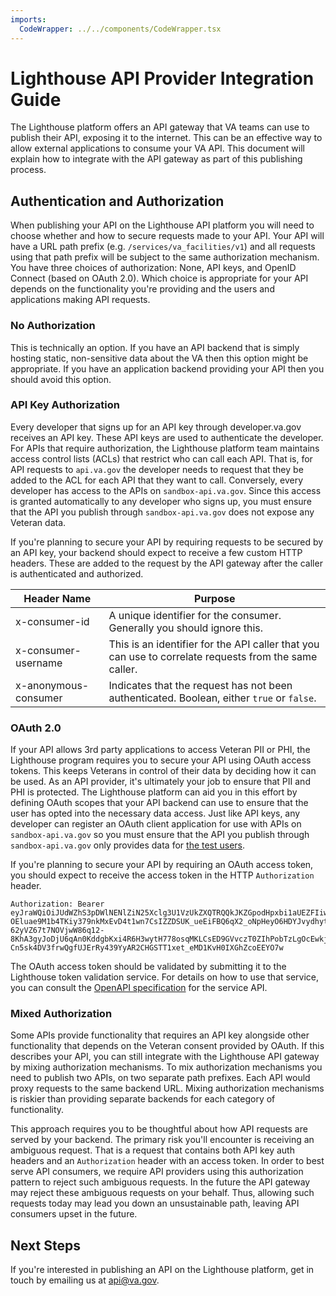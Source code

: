 ```yaml
---
imports:
  CodeWrapper: ../../components/CodeWrapper.tsx
---
```


# Lighthouse API Provider Integration Guide

The Lighthouse platform offers an API gateway that VA teams can use to publish their API, exposing it to the internet. This can be an effective way to allow external applications to consume your VA API. This document will explain how to integrate with the API gateway as part of this publishing process.


## Authentication and Authorization

When publishing your API on the Lighthouse API platform you will need to choose whether and how to secure requests made to your API. Your API will have a URL path prefix (e.g. `/services/va_facilities/v1`) and all requests using that path prefix will be subject to the same authorization mechanism. You have three choices of authorization: None, API keys, and OpenID Connect (based on OAuth 2.0). Which choice is appropriate for your API depends on the functionality you're providing and the users and applications making API requests.

### No Authorization

This is technically an option. If you have an API backend that is simply hosting static, non-sensitive data about the VA then this option might be appropriate. If you have an application backend providing your API then you should avoid this option.

### API Key Authorization

Every developer that signs up for an API key through developer.va.gov receives an API key. These API keys are used to authenticate the developer. For APIs that require authorization, the Lighthouse platform team maintains access control lists (ACLs) that restrict who can call each API. That is, for API requests to `api.va.gov` the developer needs to request that they be added to the ACL for each API that they want to call. Conversely, every developer has access to the APIs on `sandbox-api.va.gov`. Since this access is granted automatically to any developer who signs up, you must ensure that the API you publish through `sandbox-api.va.gov` does not expose any Veteran data.

If you're planning to secure your API by requiring requests to be secured by an API key, your backend should expect to receive a few custom HTTP headers. These are added to the request by the API gateway after the caller is authenticated and authorized.

| Header Name          | Purpose |
| -------------------- | ------- |
| x-consumer-id        | A unique identifier for the consumer. Generally you should ignore this. |
| x-consumer-username  | This is an identifier for the API caller that you can use to correlate requests from the same caller. |
| x-anonymous-consumer | Indicates that the request has not been authenticated. Boolean, either `true` or `false`. |


### OAuth 2.0

If your API allows 3rd party applications to access Veteran PII or PHI, the Lighthouse program requires you to secure your API using OAuth access tokens. This keeps Veterans in control of their data by deciding how it can be used. As an API provider, it's ultimately your job to ensure that PII and PHI is protected. The Lighthouse platform can aid you in this effort by defining OAuth scopes that your API backend can use to ensure that the user has opted into the necessary data access. Just like API keys, any developer can register an OAuth client application for use with APIs on `sandbox-api.va.gov` so you must ensure that the API you publish through `sandbox-api.va.gov` only provides data for [the test users](https://github.com/department-of-veterans-affairs/vets-api-clients/blob/master/test_accounts.md).

If you're planning to secure your API by requiring an OAuth access token, you should expect to receive the access token in the HTTP `Authorization` header.

<CodeWrapper>

```plaintext
Authorization: Bearer eyJraWQiOiJUdWZhS3pDWlNENlZiN25Xclg3U1VzUkZXQTRQQkJKZGpodHpxbi1aUEZFIiwiYWxnIjoiUlMyNTYifQ.eyJ2ZXIiOjEsImp0aSI6IkFULjlXd1BYc0oyUUxxY0JMaXctMkU3SmEwYUVBd3pjZ0Z3WjFPNi04UkR6RjgiLCJpc3MiOiJodHRwczovL2RlcHR2YS1ldmFsLm9rdGEuY29tL29hdXRoMi9kZWZhdWx0IiwiYXVkIjoiYXBpOi8vZGVmYXVsdCIsImlhdCI6MTU2OTAxMjI1MSwiZXhwIjoxNTY5MDE1ODUxLCJjaWQiOiIwb2EzNXJsYjhwdEh1bGVGZjJwNyIsInVpZCI6IjAwdTJwOWZhcjRpaERBRVg4MnA3Iiwic2NwIjpbInZldGVyYW5fc3RhdHVzLnJlYWQiLCJvcGVuaWQiLCJwcm9maWxlIl0sInN1YiI6ImNmYTMyMjQ0NTY5ODQxYTA5MGFkOWQyZjA1MjRjZjM4In0.CV8IVz12EXgZhnjXragxhMFUN8aRWL3GbwGzlfDn-OEluae9M1b4TKiy379nkMxEvD4t1wn7CsIZZDSUK_ueEiFBQ6qX2_oNpHeyO6HDYJvydhytDDgJnvXA48nH2WySNXt44U9meCCbNegSRN5siJn0hy7Cj1GoaUd9DYPZbmjB-62yVZ67t7NOVjwW86q12-8KhA3gyJoDjU6qAn0KddgbKxi4R6H3wytH778osqMKLCsED9GVvczT0ZIhPobTzLgOcEwkjIBmkt0cZRx0t79o-Cn5sk4DV3frwQgfUJErRy439YyAR2CHGSTT1xet_eMD1KvH0IXGhZcoEEYO7w
```

</CodeWrapper>

The OAuth access token should be validated by submitting it to the Lighthouse token validation service. For details on how to use that service, you can consult the [OpenAPI specification](https://sandbox-api.va.gov/internal/auth/docs/v0/validation.json) for the service API.


### Mixed Authorization

Some APIs provide functionality that requires an API key alongside other functionality that depends on the Veteran consent provided by OAuth. If this describes your API, you can still integrate with the Lighthouse API gateway by mixing authorization mechanisms. To mix authorization mechanisms you need to publish two APIs, on two separate path prefixes. Each API would proxy requests to the same backend URL. Mixing authorization mechanisms is riskier than providing separate backends for each category of functionality.

This approach requires you to be thoughtful about how API requests are served by your backend. The primary risk you'll encounter is receiving an ambiguous request. That is a request that contains both API key auth headers and an `Authorization` header with an access token. In order to best serve API consumers, we require API providers using this authorization pattern to reject such ambiguous requests. In the future the API gateway may reject these ambiguous requests on your behalf. Thus, allowing such requests today may lead you down an unsustainable path, leaving API consumers upset in the future.

## Next Steps

If you're interested in publishing an API on the Lighthouse platform, get in touch by emailing us at api@va.gov.



